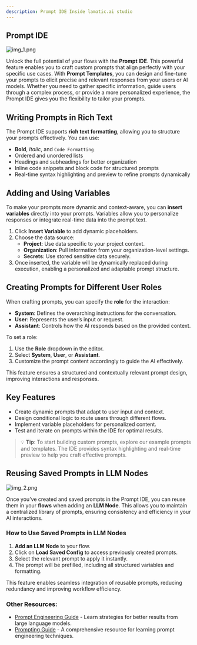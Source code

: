 ```yaml
---
description: Prompt IDE Inside lamatic.ai studio
---
```


## **Prompt IDE**

![img_1.png](./img/prompt-editor.webp)

Unlock the full potential of your flows with the **Prompt IDE**. This powerful feature enables you to craft custom prompts that align perfectly with your specific use cases. With **Prompt Templates**, you can design and fine-tune your prompts to elicit precise and relevant responses from your users or AI models. Whether you need to gather specific information, guide users through a complex process, or provide a more personalized experience, the Prompt IDE gives you the flexibility to tailor your prompts.

## **Writing Prompts in Rich Text**

The Prompt IDE supports **rich text formatting**, allowing you to structure your prompts effectively. You can use:

- **Bold**, *Italic*, and `Code Formatting`
- Ordered and unordered lists
- Headings and subheadings for better organization
- Inline code snippets and block code for structured prompts
- Real-time syntax highlighting and preview to refine prompts dynamically

## **Adding and Using Variables**

To make your prompts more dynamic and context-aware, you can **insert variables** directly into your prompts. Variables allow you to personalize responses or integrate real-time data into the prompt text.

1. Click **Insert Variable** to add dynamic placeholders.
2. Choose the data source:
   - **Project**: Use data specific to your project context.
   - **Organization**: Pull information from your organization-level settings.
   - **Secrets**: Use stored sensitive data securely.
3. Once inserted, the variable will be dynamically replaced during execution, enabling a personalized and adaptable prompt structure.

## **Creating Prompts for Different User Roles**

When crafting prompts, you can specify the **role** for the interaction:

- **System**: Defines the overarching instructions for the conversation.
- **User**: Represents the user’s input or request.
- **Assistant**: Controls how the AI responds based on the provided context.

To set a role:
1. Use the **Role** dropdown in the editor.
2. Select **System**, **User**, or **Assistant**.
3. Customize the prompt content accordingly to guide the AI effectively.

This feature ensures a structured and contextually relevant prompt design, improving interactions and responses.

## **Key Features**
- Create dynamic prompts that adapt to user input and context.
- Design conditional logic to route users through different flows.
- Implement variable placeholders for personalized content.
- Test and iterate on prompts within the IDE for optimal results.

> 💡 **Tip**: To start building custom prompts, explore our example prompts and templates. The IDE provides syntax highlighting and real-time preview to help you craft effective prompts.

## **Reusing Saved Prompts in LLM Nodes**

![img_2.png](./img/prompt-reuse.webp)

Once you’ve created and saved prompts in the Prompt IDE, you can reuse them in your **flows** when adding an **LLM Node**. This allows you to maintain a centralized library of prompts, ensuring consistency and efficiency in your AI interactions.

### **How to Use Saved Prompts in LLM Nodes**
1. **Add an LLM Node** to your flow.
2. Click on **Load Saved Config** to access previously created prompts.
3. Select the relevant prompt to apply it instantly.
4. The prompt will be prefilled, including all structured variables and formatting.

This feature enables seamless integration of reusable prompts, reducing redundancy and improving workflow efficiency.

### **Other Resources**:
- [Prompt Engineering Guide](https://platform.openai.com/docs/guides/prompt-engineering) - Learn strategies for better results from large language models.
- [Prompting Guide](https://www.promptingguide.ai/) - A comprehensive resource for learning prompt engineering techniques.